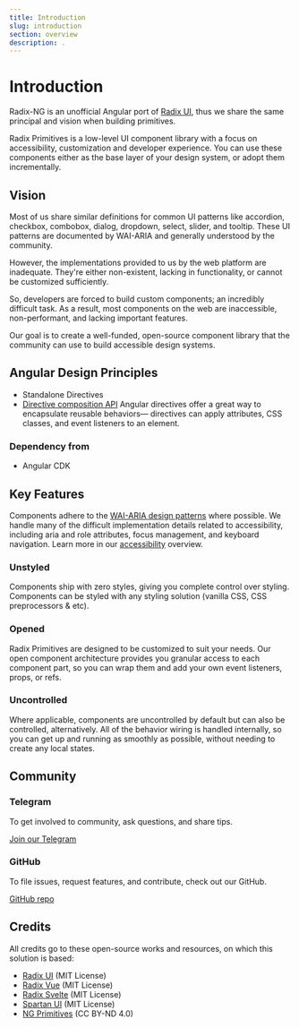 ```yaml
---
title: Introduction
slug: introduction
section: overview
description: .
---
```


# Introduction

<Description>Radix-NG is an unofficial Angular port of [Radix UI](https://www.radix-ui.com/), thus we share the same principal and vision when building primitives.</Description>

Radix Primitives is a low-level UI component library with a focus on accessibility, customization and developer experience. You can use these components either as the base layer of your design system, or adopt them incrementally.

## Vision

Most of us share similar definitions for common UI patterns like accordion, checkbox, combobox, dialog, dropdown, select, slider, and tooltip. These UI patterns are documented by WAI-ARIA and generally understood by the community.

However, the implementations provided to us by the web platform are inadequate. They're either non-existent, lacking in functionality, or cannot be customized sufficiently.

So, developers are forced to build custom components; an incredibly difficult task. As a result, most components on the web are inaccessible, non-performant, and lacking important features.

Our goal is to create a well-funded, open-source component library that the community can use to build accessible design systems.

## Angular Design Principles

- Standalone Directives
- [Directive composition API](https://angular.dev/guide/directives/directive-composition-api)
Angular directives offer a great way to encapsulate reusable behaviors— directives can apply attributes, CSS classes, and event listeners to an element.


### Dependency from

-   Angular CDK

## Key Features

Components adhere to the [WAI-ARIA design patterns](https://www.w3.org/TR/wai-aria-practices-1.2) where possible. We handle many of the difficult implementation details related to accessibility, including aria and role attributes, focus management, and keyboard navigation. Learn more in our [accessibility](./accessibility) overview.

### Unstyled

Components ship with zero styles, giving you complete control over styling. Components can be styled with any styling solution (vanilla CSS, CSS preprocessors & etc).

### Opened

Radix Primitives are designed to be customized to suit your needs. Our open component architecture provides you granular access to each component part, so you can wrap them and add your own event listeners, props, or refs.

### Uncontrolled

Where applicable, components are uncontrolled by default but can also be controlled, alternatively. All of the behavior wiring is handled internally, so you can get up and running as smoothly as possible, without needing to create any local states.

## Community

### Telegram

To get involved to community, ask questions, and share tips.

[Join our Telegram](https://t.me/radixng)

### GitHub

To file issues, request features, and contribute, check out our GitHub.

[GitHub repo](https://github.com/radix-ng/primitives)

## Credits

All credits go to these open-source works and resources, on which this solution is based:

-   [Radix UI](https://radix-ui.com) (MIT License)
-   [Radix Vue](https://radix-vue.com) (MIT License)
-   [Radix Svelte](https://radix-svelte.com) (MIT License)
-   [Spartan UI](https://www.spartan.ng/) (MIT License)
-   [NG Primitives](https://ng-primitives.mintlify.app) (CC BY-ND 4.0)
